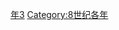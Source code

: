 {{Catnav|頁面分類|历史|歷史時代|年|8世纪各年}}
{{Commons category|793}}

[[Category:790年代|年3]]
[[Category:8世纪各年|Category:8世纪各年]]